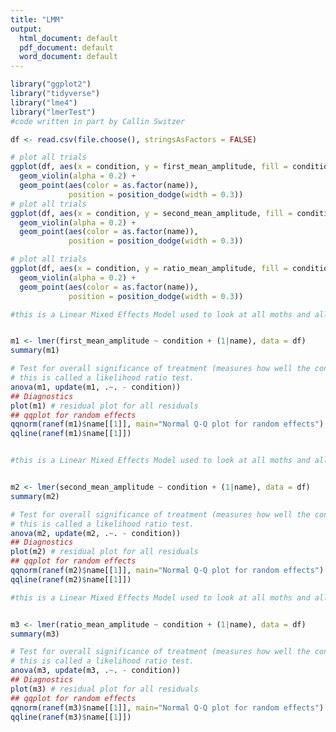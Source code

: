 ```yaml
---
title: "LMM"
output:
  html_document: default
  pdf_document: default
  word_document: default
---
```


```r
library("ggplot2")
library("tidyverse")
library("lme4")
library("lmerTest")
#code written in part by Callin Switzer
```






```r

df <- read.csv(file.choose(), stringsAsFactors = FALSE)

```








```r
# plot all trials
ggplot(df, aes(x = condition, y = first_mean_amplitude, fill = condition)) + 
  geom_violin(alpha = 0.2) + 
  geom_point(aes(color = as.factor(name)), 
             position = position_dodge(width = 0.3))
# plot all trials
ggplot(df, aes(x = condition, y = second_mean_amplitude, fill = condition)) + 
  geom_violin(alpha = 0.2) + 
  geom_point(aes(color = as.factor(name)), 
             position = position_dodge(width = 0.3))

# plot all trials
ggplot(df, aes(x = condition, y = ratio_mean_amplitude, fill = condition)) + 
  geom_violin(alpha = 0.2) + 
  geom_point(aes(color = as.factor(name)), 
             position = position_dodge(width = 0.3))
```


``` r
#this is a Linear Mixed Effects Model used to look at all moths and all visits. Again the Sham condition appears significantly different from the other groups. 


m1 <- lmer(first_mean_amplitude ~ condition + (1|name), data = df)             
summary(m1)

# Test for overall significance of treatment (measures how well the condition parameter influences the data)
# this is called a likelihood ratio test.
anova(m1, update(m1, .~. - condition))
## Diagnostics
plot(m1) # residual plot for all residuals
## qqplot for random effects
qqnorm(ranef(m1)$name[[1]], main="Normal Q-Q plot for random effects")
qqline(ranef(m1)$name[[1]])



```



``` r
#this is a Linear Mixed Effects Model used to look at all moths and all visits. Again the Sham condition appears significantly different from the other groups. 


m2 <- lmer(second_mean_amplitude ~ condition + (1|name), data = df)             
summary(m2)

# Test for overall significance of treatment (measures how well the condition parameter influences the data)
# this is called a likelihood ratio test.
anova(m2, update(m2, .~. - condition))
## Diagnostics
plot(m2) # residual plot for all residuals
## qqplot for random effects
qqnorm(ranef(m2)$name[[1]], main="Normal Q-Q plot for random effects")
qqline(ranef(m2)$name[[1]])
```



``` r
#this is a Linear Mixed Effects Model used to look at all moths and all visits. Again the Sham condition appears significantly different from the other groups. 


m3 <- lmer(ratio_mean_amplitude ~ condition + (1|name), data = df)             
summary(m3)

# Test for overall significance of treatment (measures how well the condition parameter influences the data)
# this is called a likelihood ratio test.
anova(m3, update(m3, .~. - condition))
## Diagnostics
plot(m3) # residual plot for all residuals
## qqplot for random effects
qqnorm(ranef(m3)$name[[1]], main="Normal Q-Q plot for random effects")
qqline(ranef(m3)$name[[1]])
```

